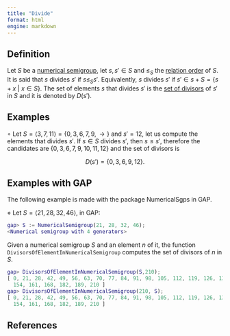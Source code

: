```yaml
---
title: "Divide"
format: html
engine: markdown
---
```


## Definition

Let $S$ be a [numerical semigroup](../Basic-concepts/Numerical-semigroup.qmd), let $s, s' \in S$ and $\le_S$ the [relation order](../Basic-concepts/Relation-order-NS.qmd) of $S$. It is said that $s$ divides $s'$ if $s \le_S s'$. Equivalently, $s$ divides $s'$ if $s' \in s + S = \{s + x ~ | ~ x \in S\}$. The set of elements $s$ that divides $s'$ is the [set of divisors](../Basic-concepts/Set-divisors.qmd) of $s'$ in $S$ and it is denoted by $D(s')$.

## Examples

$\circ$ Let $S = \langle 3, 7, 11 \rangle = \{0, 3, 6, 7, 9, \rightarrow \}$ and $s' = 12$, let us compute the elements that divides $s'$. If $s \in S$ divides $s'$, then $s \le s'$, therefore the candidates are $\{0, 3, 6, 7, 9, 10, 11, 12\}$ and the set of divisors is

$$
D(s') = \{0, 3, 6, 9, 12\}.
$$

## Examples with GAP

The following example is made with the package NumericalSgps in GAP.

$\diamond$ Let $S = \langle 21, 28, 32, 46 \rangle$, in GAP:

``` gap
gap> S := NumericalSemigroup(21, 28, 32, 46);
<Numerical semigroup with 4 generators>
```

Given a numerical semigroup $S$ and an element $n$ of it, the function `DivisorsOfElementInNumericalSemigroup` computes the set of divisors of $n$ in $S$.

``` gap
gap> DivisorsOfElementInNumericalSemigroup(S,210);
[ 0, 21, 28, 42, 49, 56, 63, 70, 77, 84, 91, 98, 105, 112, 119, 126, 133, 140, 147,
  154, 161, 168, 182, 189, 210 ]
gap> DivisorsOfElementInNumericalSemigroup(210, S);
[ 0, 21, 28, 42, 49, 56, 63, 70, 77, 84, 91, 98, 105, 112, 119, 126, 133, 140, 147,
  154, 161, 168, 182, 189, 210 ]
```

## References
